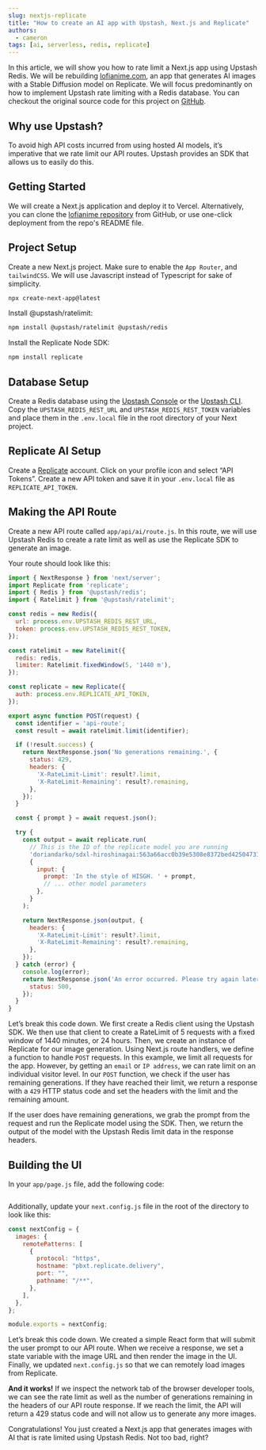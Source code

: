 ```yaml
---
slug: nextjs-replicate
title: "How to create an AI app with Upstash, Next.js and Replicate"
authors:
  - cameron
tags: [ai, serverless, redis, replicate]
---
```



In this article, we will show you how to rate limit a Next.js app using Upstash Redis. We will be rebuilding [lofianime.com](https://www.lofianime.com/), an app that generates AI images with a Stable Diffusion model on Replicate. We will focus predominantly on how to implement Upstash rate limiting with a Redis database. You can checkout the original source code for this project on [GitHub](https://github.com/alpinecodex/lofianime).

## Why use Upstash?

To avoid high API costs incurred from using hosted AI models, it’s imperative that we rate limit our API routes. Upstash provides an SDK that allows us to easily do this.

## Getting Started

We will create a Next.js application and deploy it to Vercel. Alternatively, you can clone the [lofianime repository](https://github.com/alpinecodex/lofianime) from GitHub, or use one-click deployment from the repo's README file.

## Project Setup

Create a new Next.js project. Make sure to enable the `App Router`, and `tailwindCSS`. We will use Javascript instead of Typescript for sake of simplicity.

```bash
npx create-next-app@latest
```

Install @upstash/ratelimit:

```bash
npm install @upstash/ratelimit @upstash/redis
```

Install the Replicate Node SDK:

```bash
npm install replicate
```

## Database Setup

Create a Redis database using the [Upstash Console](https://console.upstash.com/) or the [Upstash CLI](https://github.com/upstash/cli). Copy the `UPSTASH_REDIS_REST_URL` and `UPSTASH_REDIS_REST_TOKEN` variables and place them in the `.env.local` file in the root directory of your Next project.

## Replicate AI Setup

Create a [Replicate](https://replicate.com/) account. Click on your profile icon and select “API Tokens”. Create a new API token and save it in your `.env.local` file as `REPLICATE_API_TOKEN`.

## Making the API Route

Create a new API route called `app/api/ai/route.js`. In this route, we will use Upstash Redis to create a rate limit as well as use the Replicate SDK to generate an image.

Your route should look like this:

```jsx
import { NextResponse } from 'next/server';
import Replicate from 'replicate';
import { Redis } from '@upstash/redis';
import { Ratelimit } from '@upstash/ratelimit';

const redis = new Redis({
  url: process.env.UPSTASH_REDIS_REST_URL,
  token: process.env.UPSTASH_REDIS_REST_TOKEN,
});

const ratelimit = new Ratelimit({
  redis: redis,
  limiter: Ratelimit.fixedWindow(5, '1440 m'),
});

const replicate = new Replicate({
  auth: process.env.REPLICATE_API_TOKEN,
});

export async function POST(request) {
  const identifier = 'api-route';
  const result = await ratelimit.limit(identifier);

  if (!result.success) {
    return NextResponse.json('No generations remaining.', {
      status: 429,
      headers: {
        'X-RateLimit-Limit': result?.limit,
        'X-RateLimit-Remaining': result?.remaining,
      },
    });
  }

  const { prompt } = await request.json();

  try {
    const output = await replicate.run(
      // This is the ID of the replicate model you are running
      'doriandarko/sdxl-hiroshinagai:563a66acc0b39e5308e8372bed42504731b7fec3bc21f2fcbea413398690f3ec',
      {
        input: {
          prompt: 'In the style of HISGH. ' + prompt,
          // ... other model parameters
        },
      }
    );

    return NextResponse.json(output, {
      headers: {
        'X-RateLimit-Limit': result?.limit,
        'X-RateLimit-Remaining': result?.remaining,
      },
    });
  } catch (error) {
    console.log(error);
    return NextResponse.json('An error occurred. Please try again later.', {
      status: 500,
    });
  }
}
```

Let’s break this code down. We first create a Redis client using the Upstash SDK. We then use that client to create a RateLimit of 5 requests with a fixed window of 1440 minutes, or 24 hours. Then, we create an instance of Replicate for our image generation. Using Next.js route handlers, we define a function to handle `POST` requests. In this example, we limit all requests for the app. However, by getting an `email` or `IP address`, we can rate limit on an individual visitor level. In our `POST` function, we check if the user has remaining generations. If they have reached their limit, we return a response with a `429` HTTP status code and set the headers with the limit and the remaining amount.

If the user does have remaining generations, we grab the prompt from the request and run the Replicate model using the SDK. Then, we return the output of the model with the Upstash Redis limit data in the response headers.


## Building the UI

In your `app/page.js` file, add the following code:

```jsx


```

Additionally, update your `next.config.js` file in the root of the directory to look like this:

```jsx
const nextConfig = {
  images: {
    remotePatterns: [
      {
        protocol: "https",
        hostname: "pbxt.replicate.delivery",
        port: "",
        pathname: "/**",
      },
    ],
  },
};

module.exports = nextConfig;
```

Let’s break this code down. We created a simple React form that will submit the user prompt to our API route. When we receive a response, we set a state variable with the image URL and then render the image in the UI. Finally, we updated `next.config.js` so that we can remotely load images from Replicate.

**And it works!** If we inspect the network tab of the browser developer tools, we can see the rate limit as well as the number of generations remaining in the headers of our API route response. If we reach the limit, the API will return a 429 status code and will not allow us to generate any more images.

Congratulations! You just created a Next.js app that generates images with AI that is rate limited using Upstash Redis. Not too bad, right?

